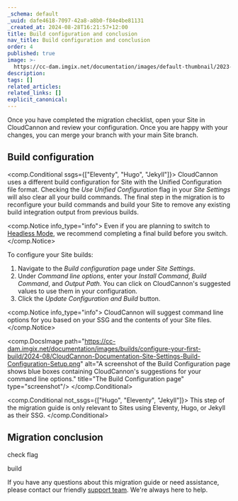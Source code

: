 ```yaml
---
_schema: default
_uuid: dafe4618-7097-42a8-a8b0-f84e4be81131
_created_at: 2024-08-28T16:21:57+12:00
title: Build configuration and conclusion
nav_title: Build configuration and conclusion
order: 4
published: true
image: >-
  https://cc-dam.imgix.net/documentation/images/default-thumbnail/2023-Q4/CloudCannon-Documentation-Thumbnail.png
description:
tags: []
related_articles:
related_links: []
explicit_canonical:
---
```

Once you have completed the migration checklist, open your Site in CloudCannon and review your configuration. Once you are happy with your changes, you can merge your branch with your main Site branch.

## Build configuration

<comp.Conditional ssgs={["Eleventy", "Hugo", "Jekyll"]}>
  CloudCannon uses a different build configuration for Site with the Unified Configuration file format. Checking the *Use Unified Configuration* flag in your *Site Settings* will also clear all your build commands. The final step in the migration is to reconfigure your build commands and build your Site to remove any existing build integration output from previous builds.

  <comp.Notice info_type="info">
    Even if you are planning to switch to [Headless Mode](/documentation/articles/what-is-headless-mode/), we recommend completing a final build before you switch.
  </comp.Notice>

  To configure your Site builds:

  1. Navigate to the *Build configuration* page under *Site Settings*.
  2. Under *Command line options*, enter your *Install Command*, *Build Command*, and *Output Path*. You can click on CloudCannon's suggested values to use them in your configuration.
  3. Click the *Update Configuration and Build* button.

  <comp.Notice info_type="info">
    CloudCannon will suggest command line options for you based on your SSG and the contents of your Site files.
  </comp.Notice>

  <comp.DocsImage path="https://cc-dam.imgix.net/documentation/images/builds/configure-your-first-build/2024-08/CloudCannon-Documentation-Site-Settings-Build-Configuration-Setup.png" alt="A screenshot of the Build Configuration page shows blue boxes containing CloudCannon's suggestions for your command line options." title="The Build Configuration page" type="screenshot"/>
</comp.Conditional>

<comp.Conditional not_ssgs={["Hugo", "Eleventy", "Jekyll"]}>
  This step of the migration guide is only relevant to Sites using Eleventy, Hugo, or Jekyll as their SSG.
</comp.Conditional>

## Migration conclusion

check flag

build

If you have any questions about this migration guide or need assistance, please contact our friendly [support team](/support/). We're always here to help.
